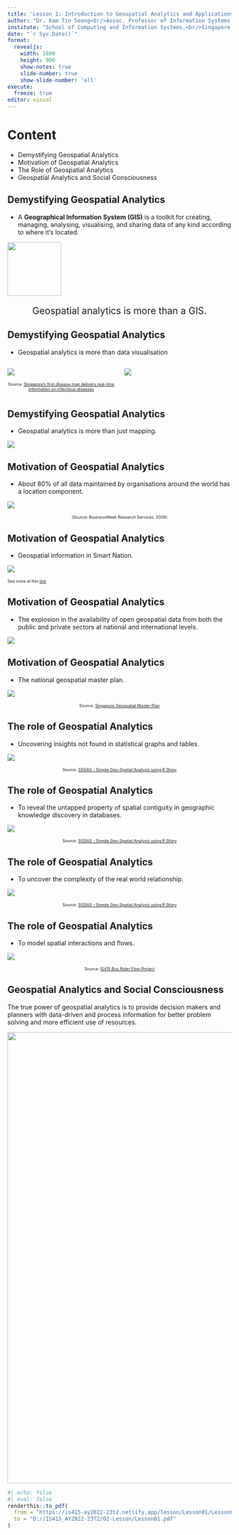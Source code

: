 ```yaml
---
title: 'Lesson 1: Introduction to Geospatial Analytics and Applications'
author: "Dr. Kam Tin Seong<br/>Assoc. Professor of Information Systems (Practice)"
institute: "School of Computing and Information Systems,<br/>Singapore Management University"
date: "`r Sys.Date()`"
format: 
  revealjs:
    width: 1600
    height: 900
    show-notes: true
    slide-number: true
    show-slide-number: 'all'
execute: 
  freeze: true
editor: visual
---
```


# Content

-   Demystifying Geospatial Analytics
-   Motivation of Geospatial Analytics
-   The Role of Geospatial Analytics
-   Geospatial Analytics and Social Consciousness

## Demystifying Geospatial Analytics

-   A **Geographical Information System (GIS)** is a toolkit for creating, managing, analysing, visualising, and sharing data of any kind according to where it's located.

![](img/image1-11.jpg){fig-align="center" width="121"}

::: {style="font-size: 1.5em; text-align: center"}
Geospatial analytics is more than a GIS.
:::

## Demystifying Geospatial Analytics

-   Geospatial analytics is more than data visualisation

::: columns
::: {.column width="50%"}
![](img/image1-6a.jpg)

::: {style="font-size: 0.65em; text-align: center"}
Source: [Singapore's first disease map delivers real-time information on infectious diseases](https://www.straitstimes.com/singapore/health/singapores-first-disease-map-delivers-real-time-information-on-infectious-diseases)
:::
:::

::: {.column width="50%"}
![](img/image1-6b.jpg)
:::
:::

## Demystifying Geospatial Analytics

-   Geospatial analytics is more than just mapping.

![](img/image1-5.jpg)

## Motivation of Geospatial Analytics

-   About 80% of all data maintained by organisations around the world has a location component.

![](img/image1-1.jpg){fig-align="center"}

::: {style="font-size: 0.65em; text-align: center"}
(Source: BusinessWeek Research Services, 2006)
:::

## Motivation of Geospatial Analytics

-   Geospatial information in Smart Nation.

![](img/image1-2.jpg){fig-align="center"}

::: {style="font-size: 0.65em"}
See more at this [link](http://www.straitstimes.com/news/singapore/more-singapore-stories/story/new-3d-map-collate-local-knowledge-part-smart-nation-pro#sthash.aUxbyCei.dpuf)
:::

## Motivation of Geospatial Analytics

-   The explosion in the availability of open geospatial data from both the public and private sectors at national and international levels.

![](img/image1-3.jpg){fig-align="center"}

## Motivation of Geospatial Analytics

-   The national geospatial master plan.

![](img/image1-4.jpg){fig-align="center"}

::: {style="font-size: 0.65em; text-align: center"}
Source: [Singapore Geospatial Master Plan](https://www.sla.gov.sg/qql/slot/u149/initiatives/Singapore-Geospatial-Master-Plan.pdf)
:::

## The role of Geospatial Analytics

-   Uncovering insights not found in statistical graphs and tables.

![](img/image1-7.jpg)

::: {style="font-size: 0.65em; text-align: center"}
Source: [SGSAS - Simple Geo-Spatial Analysis using R Shiny](https://wiki.smu.edu.sg/1920t2isss608/Group11_application)
:::

## The role of Geospatial Analytics

-   To reveal the untapped property of spatial contiguity in geographic knowledge discovery in databases.

![](img/image1-8.jpg){fig-align="center"}

::: {style="font-size: 0.65em; text-align: center"}
Source: [SGSAS - Simple Geo-Spatial Analysis using R Shiny](https://wiki.smu.edu.sg/1920t2isss608/Group11_application)
:::

## The role of Geospatial Analytics

-   To uncover the complexity of the real world relationship.

![](img/image1-9.jpg){fig-align="center"}

::: {style="font-size: 0.65em; text-align: center"}
Source: [SGSAS - Simple Geo-Spatial Analysis using R Shiny](https://wiki.smu.edu.sg/1920t2isss608/Group11_application)
:::

## The role of Geospatial Analytics

-   To model spatial interactions and flows.

![](img/image1-10.jpg){fig-align="center"}

::: {style="font-size: 0.65em; text-align: center"}
Source: [IS415 Bus Rider Flow Project](https://bus-rider-flow.shinyapps.io/is415-project/)
:::

## Geospatial Analytics and Social Consciousness

The true power of geospatial analytics is to provide decision makers and planners with data-driven and process information for better problem solving and more efficient use of resources.

![](img/image1-12.jpg){fig-align="center" width="1015"}

```r
#| echo: false
#| eval: false
renderthis::to_pdf(
  from = "https://is415-ay2022-23t2.netlify.app/lesson/Lesson01/Lesson01-Introduction_to_GAA.html",
  to = "D://IS415_AY2022-23T2/02-Lesson/Lesson01.pdf"
)
```

